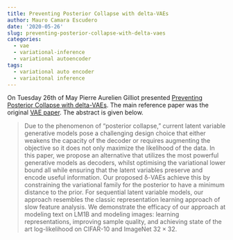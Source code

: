 ```yaml
---
title: Preventing Posterior Collapse with delta-VAEs
author: Mauro Camara Escudero
date: '2020-05-26'
slug: preventing-posterior-collapse-with-delta-vaes
categories:
  - vae
  - variational-inference
  - variational autoencoder
tags:
  - variational auto encoder
  - variaitonal inference
---
```


On Tuesday 26th of May Pierre Aurelien Gilliot presented [Preventing Posterior Collapse with delta-VAEs](https://arxiv.org/abs/1901.03416). The main reference paper was the original [VAE paper](https://arxiv.org/abs/1312.6114).  The abstract is given below.

> Due to the phenomenon of “posterior collapse,” current latent variable generative
models pose a challenging design choice that either weakens the capacity of the
decoder or requires augmenting the objective so it does not only maximize the
likelihood of the data. In this paper, we propose an alternative that utilizes the
most powerful generative models as decoders, whilst optimising the variational
lower bound all while ensuring that the latent variables preserve and encode useful information. Our proposed δ-VAEs achieve this by constraining the variational
family for the posterior to have a minimum distance to the prior. For sequential
latent variable models, our approach resembles the classic representation learning
approach of slow feature analysis. We demonstrate the efficacy of our approach at
modeling text on LM1B and modeling images: learning representations, improving sample quality, and achieving state of the art log-likelihood on CIFAR-$10$ and
ImageNet $32 \times 32$.

